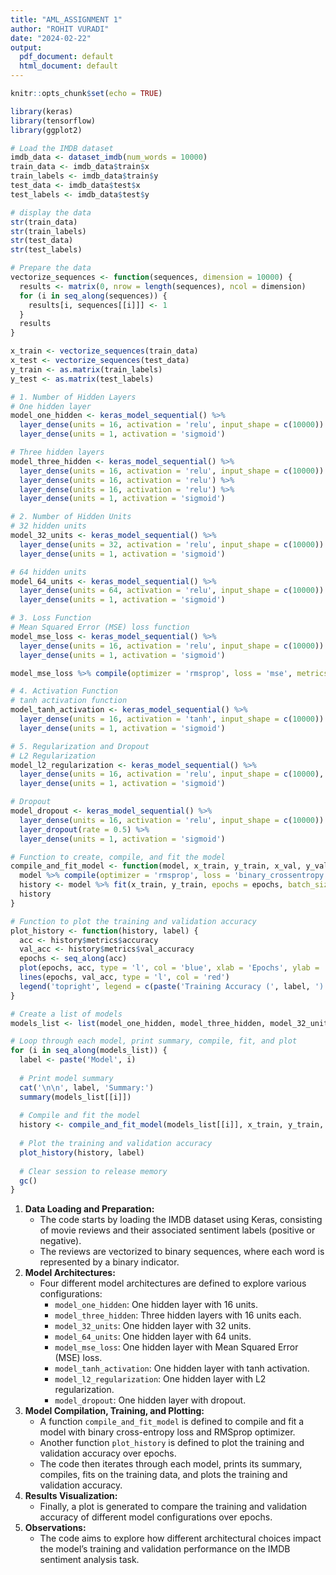 ```yaml
---
title: "AML_ASSIGNMENT 1"
author: "ROHIT VURADI"
date: "2024-02-22"
output:
  pdf_document: default
  html_document: default
---
```


```r
knitr::opts_chunk$set(echo = TRUE)
```

```r
library(keras)
library(tensorflow)
library(ggplot2)
```

```r
# Load the IMDB dataset
imdb_data <- dataset_imdb(num_words = 10000)
train_data <- imdb_data$train$x
train_labels <- imdb_data$train$y
test_data <- imdb_data$test$x
test_labels <- imdb_data$test$y
```

```r
# display the data
str(train_data)
str(train_labels)
str(test_data)
str(test_labels)
```

```r
# Prepare the data
vectorize_sequences <- function(sequences, dimension = 10000) {
  results <- matrix(0, nrow = length(sequences), ncol = dimension)
  for (i in seq_along(sequences)) {
    results[i, sequences[[i]]] <- 1
  }
  results
}

x_train <- vectorize_sequences(train_data)
x_test <- vectorize_sequences(test_data)
y_train <- as.matrix(train_labels)
y_test <- as.matrix(test_labels)
```

```r
# 1. Number of Hidden Layers
# One hidden layer
model_one_hidden <- keras_model_sequential() %>%
  layer_dense(units = 16, activation = 'relu', input_shape = c(10000)) %>%
  layer_dense(units = 1, activation = 'sigmoid')

# Three hidden layers
model_three_hidden <- keras_model_sequential() %>%
  layer_dense(units = 16, activation = 'relu', input_shape = c(10000)) %>%
  layer_dense(units = 16, activation = 'relu') %>%
  layer_dense(units = 16, activation = 'relu') %>%
  layer_dense(units = 1, activation = 'sigmoid')

```

```r
# 2. Number of Hidden Units
# 32 hidden units
model_32_units <- keras_model_sequential() %>%
  layer_dense(units = 32, activation = 'relu', input_shape = c(10000)) %>%
  layer_dense(units = 1, activation = 'sigmoid')

# 64 hidden units
model_64_units <- keras_model_sequential() %>%
  layer_dense(units = 64, activation = 'relu', input_shape = c(10000)) %>%
  layer_dense(units = 1, activation = 'sigmoid')
```

```r
# 3. Loss Function
# Mean Squared Error (MSE) loss function
model_mse_loss <- keras_model_sequential() %>%
  layer_dense(units = 16, activation = 'relu', input_shape = c(10000)) %>%
  layer_dense(units = 1, activation = 'sigmoid')

model_mse_loss %>% compile(optimizer = 'rmsprop', loss = 'mse', metrics = c('accuracy'))
```

```r
# 4. Activation Function
# tanh activation function
model_tanh_activation <- keras_model_sequential() %>%
  layer_dense(units = 16, activation = 'tanh', input_shape = c(10000)) %>%
  layer_dense(units = 1, activation = 'sigmoid')
```

```r
# 5. Regularization and Dropout
# L2 Regularization
model_l2_regularization <- keras_model_sequential() %>%
  layer_dense(units = 16, activation = 'relu', input_shape = c(10000), kernel_regularizer = regularizer_l2(0.001)) %>%
  layer_dense(units = 1, activation = 'sigmoid')
```

```r
# Dropout
model_dropout <- keras_model_sequential() %>%
  layer_dense(units = 16, activation = 'relu', input_shape = c(10000)) %>%
  layer_dropout(rate = 0.5) %>%
  layer_dense(units = 1, activation = 'sigmoid')
```

```r
# Function to create, compile, and fit the model
compile_and_fit_model <- function(model, x_train, y_train, x_val, y_val, epochs = 20, batch_size = 512) {
  model %>% compile(optimizer = 'rmsprop', loss = 'binary_crossentropy', metrics = c('accuracy'))
  history <- model %>% fit(x_train, y_train, epochs = epochs, batch_size = batch_size, validation_data = list(x_val, y_val), verbose = 0)
  history
}
```

```r
# Function to plot the training and validation accuracy
plot_history <- function(history, label) {
  acc <- history$metrics$accuracy
  val_acc <- history$metrics$val_accuracy
  epochs <- seq_along(acc)
  plot(epochs, acc, type = 'l', col = 'blue', xlab = 'Epochs', ylab = 'Accuracy', main = paste('Training and Validation Accuracy (', label, ')'))
  lines(epochs, val_acc, type = 'l', col = 'red')
  legend('topright', legend = c(paste('Training Accuracy (', label, ')'), paste('Validation Accuracy (', label, ')')), col = c('blue', 'red'), lty = 1:1)
}
```

```r
# Create a list of models
models_list <- list(model_one_hidden, model_three_hidden, model_32_units, model_64_units, model_mse_loss, model_tanh_activation, model_l2_regularization, model_dropout)

# Loop through each model, print summary, compile, fit, and plot
for (i in seq_along(models_list)) {
  label <- paste('Model', i)
  
  # Print model summary
  cat('\n\n', label, 'Summary:')
  summary(models_list[[i]])
  
  # Compile and fit the model
  history <- compile_and_fit_model(models_list[[i]], x_train, y_train, x_test, y_test)
  
  # Plot the training and validation accuracy
  plot_history(history, label)
  
  # Clear session to release memory
  gc()
}
```



1. **Data Loading and Preparation:**
   - The code starts by loading the IMDB dataset using Keras, consisting of movie reviews and their associated sentiment labels (positive or negative).
   - The reviews are vectorized to binary sequences, where each word is represented by a binary indicator.

2. **Model Architectures:**
   - Four different model architectures are defined to explore various configurations:
      - `model_one_hidden`: One hidden layer with 16 units.
      - `model_three_hidden`: Three hidden layers with 16 units each.
      - `model_32_units`: One hidden layer with 32 units.
      - `model_64_units`: One hidden layer with 64 units.
      - `model_mse_loss`: One hidden layer with Mean Squared Error (MSE) loss.
      - `model_tanh_activation`: One hidden layer with tanh activation.
      - `model_l2_regularization`: One hidden layer with L2 regularization.
      - `model_dropout`: One hidden layer with dropout.

3. **Model Compilation, Training, and Plotting:**
   - A function `compile_and_fit_model` is defined to compile and fit a model with binary cross-entropy loss and RMSprop optimizer.
   - Another function `plot_history` is defined to plot the training and validation accuracy over epochs.
   - The code then iterates through each model, prints its summary, compiles, fits on the training data, and plots the training and validation accuracy.

4. **Results Visualization:**
   - Finally, a plot is generated to compare the training and validation accuracy of different model configurations over epochs.

5. **Observations:**
   - The code aims to explore how different architectural choices impact the model's training and validation performance on the IMDB sentiment analysis task.

